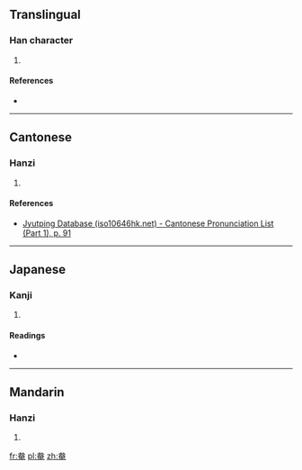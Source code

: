 ==Translingual==

===Han character===
{{Han char|rn=37|rad=大|as=07|sn=10|four=|canj=戈大中山 (IKLU), X戈大中山 (XIKLU)|ids=⿳[[厶]][[大]][[电]]}}

# {{defn|Han|sort=大07}}

====References====
* {{Han ref|kx=0252.090|dkj=05929|dj=0514.040|hdz=10387.140|uh=5959|ud=22873}}

----

==Cantonese==

===Hanzi===
{{yue-hanzi|jyut=[[bun2]]|y=bun2}}

# {{defn|lang=yue|sort=大07}}

====References====
* [http://www.iso10646hk.net/jp/document/download.jsp Jyutping Database (iso10646hk.net) - Cantonese Pronunciation List (Part 1), p. 91]

----

==Japanese==

===Kanji===
{{ja-kanji|grade=|rs=大07}}

# {{defn|lang=ja|sort=大07}}

====Readings====
* {{ja-readings|on=[[ほん]] (hon)|kun=}}

----

==Mandarin==

===Hanzi===
{{cmn-hanzi|pin=[[běn]] ([[ben3]]), [[xí]] ([[xi2]])|wg=pen<sup>3</sup>, hsi<sup>2</sup>}}

# {{defn|lang=cmn|sort=大07}}

[[fr:奙]]
[[pl:奙]]
[[zh:奙]]